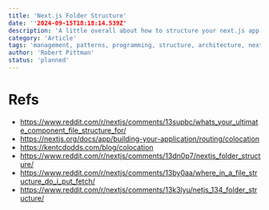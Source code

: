 ```yaml
---
title: 'Next.js Folder Structure'
date: ''2024-09-15T18:18:14.539Z'
description: 'A little overall about how to structure your next.js app'
category: 'Article'
tags: 'management, patterns, programming, structure, architecture, next.js'
author: 'Robert Pittman'
status: 'planned'
---
```


# Refs

- https://www.reddit.com/r/nextjs/comments/13supbc/whats_your_ultimate_component_file_structure_for/
- https://nextjs.org/docs/app/building-your-application/routing/colocation
- https://kentcdodds.com/blog/colocation
- https://www.reddit.com/r/nextjs/comments/13dn0p7/nextjs_folder_structure/
- https://www.reddit.com/r/nextjs/comments/13by0aa/where_in_a_file_structure_do_i_put_fetch/
- https://www.reddit.com/r/nextjs/comments/13k3lyu/netjs_134_folder_structure/
